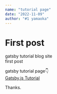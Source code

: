 ```yaml
---
name: "tutorial page"
date: "2022-11-09"
author: "#1 yamaoka"
---
```


# First post
gatsby tutorial blog site  
first post  

gatsby tutorial page👇  
[Gatsby.js Tutorial](https://v3.gatsbyjs.com/docs/tutorial/)

Thanks.